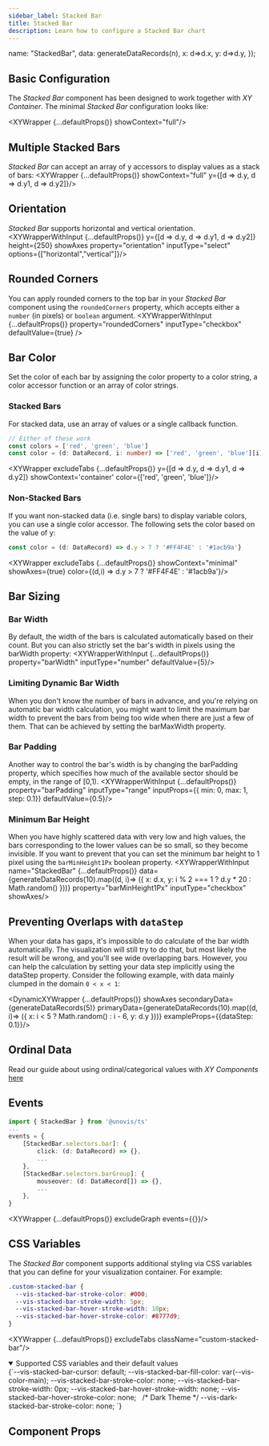 ```yaml
---
sidebar_label: Stacked Bar
title: Stacked Bar
description: Learn how to configure a Stacked Bar chart
---
```



  name: "StackedBar",
  data: generateDataRecords(n),
  x: d=>d.x,
  y: d=>d.y,
});

## Basic Configuration
The _Stacked Bar_ component has been designed to work together with _XY Container_. The minimal _Stacked Bar_ configuration looks like:

<XYWrapper {...defaultProps()} showContext="full"/>

## Multiple Stacked Bars
_Stacked Bar_ can accept an array of y accessors to display values as a stack of bars:
<XYWrapper {...defaultProps()} showContext="full" y={[d => d.y, d => d.y1, d => d.y2]}/>

## Orientation
_Stacked Bar_ supports horizontal and vertical orientation.
<XYWrapperWithInput {...defaultProps()} y={[d => d.y, d => d.y1, d => d.y2]} height={250} showAxes property="orientation" inputType="select" options={["horizontal","vertical"]}/>

## Rounded Corners
You can apply rounded corners to the top bar in your _Stacked Bar_ component using the `roundedCorners` property, which accepts
either a `number` (in pixels) or `boolean` argument.
<XYWrapperWithInput
    {...defaultProps()}
    property="roundedCorners"
    inputType="checkbox"
    defaultValue={true}
/>

## Bar Color
Set the color of each bar by assigning the color property to a color string, a color accessor function
or an array of color strings.

### Stacked Bars
For stacked data, use an array of values or a single callback function.

```ts
// Either of these work
const colors = ['red', 'green', 'blue']
const color = (d: DataRecord, i: number) => ['red', 'green', 'blue'][i]
```

<XYWrapper excludeTabs {...defaultProps()} y={[d => d.y, d => d.y1, d => d.y2]} showContext='container' color={['red', 'green', 'blue']}/>

### Non-Stacked Bars
If you want non-stacked data (i.e. single bars) to display variable colors, you can use a single
color accessor. The following sets the color based on the value of y:

```ts
const color = (d: DataRecord) => d.y > 7 ? '#FF4F4E' : '#1acb9a'}
```
<XYWrapper excludeTabs {...defaultProps()} showContext="minimal" showAxes={true} color={(d,i) => d.y > 7 ? '#FF4F4E' : '#1acb9a'}/>


## Bar Sizing
### Bar Width
By default, the width of the bars is calculated automatically based on their count. But you can also strictly set the bar's width in pixels using the barWidth property:
<XYWrapperWithInput {...defaultProps()} property="barWidth" inputType="number" defaultValue={5}/>

### Limiting Dynamic Bar Width
When you don't know the number of bars in advance, and you're relying on automatic bar width calculation, you might want to limit the
maximum bar width to prevent the bars from being too wide when there are just a few of them. That can be achieved by setting the barMaxWidth property.

### Bar Padding
Another way to control the bar's width is by changing the barPadding property, which specifies how much of the available sector should be empty, in the range of [0,1).
<XYWrapperWithInput {...defaultProps()} property="barPadding" inputType="range" inputProps={{ min: 0, max: 1, step: 0.1}} defaultValue={0.5}/>

### Minimum Bar Height
When you have highly scattered data with very low and high values, the bars corresponding to the lower values can be so small, so they become invisible.
If you want to prevent that you can set the minimum bar height to 1 pixel using the `barMinHeight1Px` boolean property.
<XYWrapperWithInput name="StackedBar"
    {...defaultProps()}
    data={generateDataRecords(10).map((d, i)=> ({ x: d.x, y: i % 2 === 1 ? d.y * 20 : Math.random() }))}
    property="barMinHeight1Px"  inputType="checkbox" showAxes/>

## Preventing Overlaps with `dataStep`
When your data has gaps, it's impossible to do calculate of the bar width automatically. The visualization will still try to do that, but most likely the result will be wrong,
and you'll see wide overlapping bars. However, you can help the calculation by setting your data step implicitly using the dataStep property.
Consider the following example, with data mainly clumped in the domain `0 < x < 1`:

<DynamicXYWrapper {...defaultProps()} showAxes secondaryData={generateDataRecords(5)} primaryData={generateDataRecords(10).map((d, i)=> ({ x: i < 5 ? Math.random() : i - 6, y: d.y }))} exampleProps={{dataStep: 0.1}}/>

## Ordinal Data
Read our guide about using ordinal/categorical values with _XY Components_ [here](/docs/guides/tips-and-tricks/#displaying-ordinal-values)

## Events
```ts
import { StackedBar } from '@unovis/ts'
...
events = {
    [StackedBar.selectors.bar]: {
        click: (d: DataRecord) => {},
        ...
    },
    [StackedBar.selectors.barGroup]: {
        mouseover: (d: DataRecord[]) => {},
        ...
    },
}
```
<XYWrapper {...defaultProps()} excludeGraph events={{}}/>

## CSS Variables
The _Stacked Bar_ component supports additional styling via CSS variables that you can define for your visualization container. For example:

```css title="styles.css"
.custom-stacked-bar {
  --vis-stacked-bar-stroke-color: #000;
  --vis-stacked-bar-stroke-width: 5px;
  --vis-stacked-bar-hover-stroke-width: 10px;
  --vis-stacked-bar-hover-stroke-color: #8777d9;
}
```
<XYWrapper {...defaultProps()} excludeTabs className="custom-stacked-bar"/>

<details open>
  <summary>Supported CSS variables and their default values</summary>
  <CodeBlock language="css">
{`--vis-stacked-bar-cursor: default;
--vis-stacked-bar-fill-color: var(--vis-color-main);
--vis-stacked-bar-stroke-color: none;
--vis-stacked-bar-stroke-width: 0px;
--vis-stacked-bar-hover-stroke-width: none;
--vis-stacked-bar-hover-stroke-color: none;
 
/* Dark Theme */
--vis-dark-stacked-bar-stroke-color: none;
`}</CodeBlock>
</details>

## Component Props
<PropsTable name="VisStackedBar"></PropsTable>
